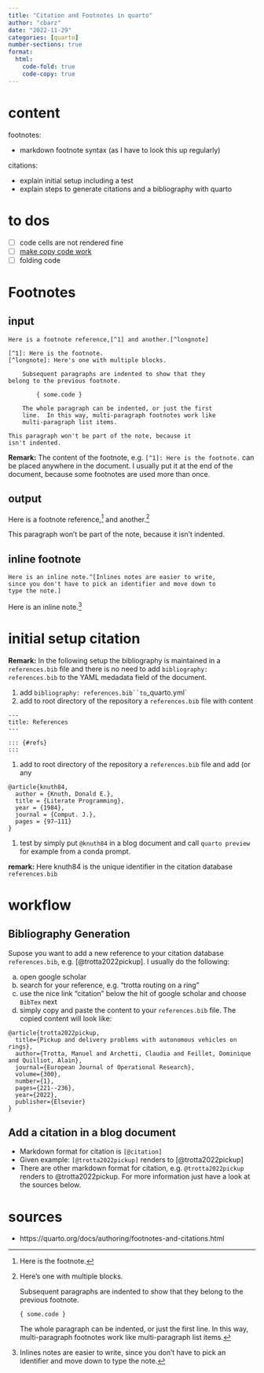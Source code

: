 ```yaml
---
title: "Citation and Footnotes in quarto"
author: "cbarz"
date: "2022-11-29"
categories: [quarto]
number-sections: true
format:
  html:
    code-fold: true
    code-copy: true
---
```


# content

footnotes:

- markdown footnote syntax (as I have to look this up regularly)

citations:

- explain initial setup including a test
- explain steps to generate citations and a bibliography with quarto

# to dos

- [ ] code cells are not rendered fine
- [ ] [make copy code work](https://quarto.org/docs/output-formats/html-code.html#copy-button)
- [ ] folding code

# Footnotes

## input

````
Here is a footnote reference,[^1] and another.[^longnote]

[^1]: Here is the footnote.
[^longnote]: Here's one with multiple blocks.

    Subsequent paragraphs are indented to show that they
belong to the previous footnote.

        { some.code }

    The whole paragraph can be indented, or just the first
    line.  In this way, multi-paragraph footnotes work like
    multi-paragraph list items.

This paragraph won't be part of the note, because it
isn't indented.
````

**Remark:** The content of the footnote, e.g. ```[^1]: Here is the footnote.``` can be placed anywhere in the document. I usually put it at the end of the document, because some footnotes are used more than once.

## output

Here is a footnote reference,[^1] and another.[^longnote]

[^1]: Here is the footnote.

[^longnote]: Here's one with multiple blocks.

    Subsequent paragraphs are indented to show that they
belong to the previous footnote.

        { some.code }

    The whole paragraph can be indented, or just the first
    line.  In this way, multi-paragraph footnotes work like
    multi-paragraph list items.

This paragraph won't be part of the note, because it
isn't indented.

## inline footnote

````
Here is an inline note.^[Inlines notes are easier to write,
since you don't have to pick an identifier and move down to
type the note.]
````

Here is an inline note.^[Inlines notes are easier to write,
since you don't have to pick an identifier and move down to
type the note.]

# initial setup citation

**Remark:** In the following setup the bibliography is maintained in a `references.bib` file and there is no need to add `bibliography: references.bib` to the YAML medadata field of the document.

1. add `bibliography: references.bib``to `_quarto.yml`
1. add to root directory of the repository a `references.bib` file with content
````
---
title: References
---

::: {#refs}
:::
````
1. add to root directory of the repository a `references.bib` file and add (or any 
````
@article{knuth84,
  author = {Knuth, Donald E.},
  title = {Literate Programming},
  year = {1984},
  journal = {Comput. J.},
  pages = {97–111}
}
````

1. test by simply put `@knuth84` in a blog document and call `quarto preview` for example from a conda prompt.

**remark:** Here knuth84 is the unique identifier in the citation database `references.bib`

# workflow

## Bibliography Generation

Supose you want to add a new reference to your citation database `references.bib`, e.g. [@trotta2022pickup]. I usually do the following:

a. open google scholar
a. search for your reference, e.g. "trotta routing on a ring"
a. use the nice link "citation" below the hit of google scholar and choose `BibTex` next
a. simply copy and paste the content to your `references.bib` file. The copied content will look like:
````
@article{trotta2022pickup,
  title={Pickup and delivery problems with autonomous vehicles on rings},
  author={Trotta, Manuel and Archetti, Claudia and Feillet, Dominique and Quilliot, Alain},
  journal={European Journal of Operational Research},
  volume={300},
  number={1},
  pages={221--236},
  year={2022},
  publisher={Elsevier}
}
````

## Add a citation in a blog document

- Markdown format for citation is `[@citation]`
- Given example: `[@trotta2022pickup]` renders to [@trotta2022pickup]
- There are other markdown format for citation, e.g. `@trotta2022pickup` renders to @trotta2022pickup. For more information just have a look at the sources below.

# sources 
- https://quarto.org/docs/authoring/footnotes-and-citations.html